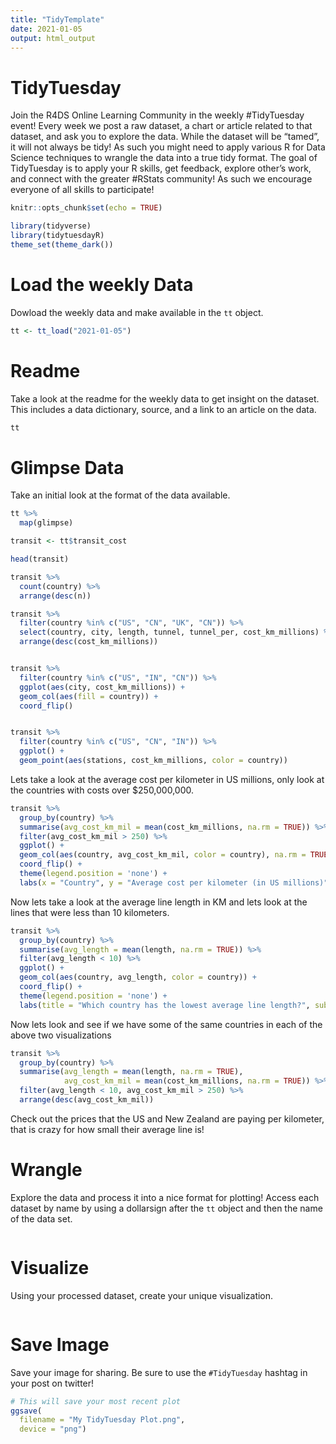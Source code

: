 ```yaml
---
title: "TidyTemplate"
date: 2021-01-05
output: html_output
---
```


# TidyTuesday

Join the R4DS Online Learning Community in the weekly #TidyTuesday event!
Every week we post a raw dataset, a chart or article related to that dataset, and ask you to explore the data.
While the dataset will be “tamed”, it will not always be tidy! As such you might need to apply various R for Data Science techniques to wrangle the data into a true tidy format.
The goal of TidyTuesday is to apply your R skills, get feedback, explore other’s work, and connect with the greater #RStats community!
As such we encourage everyone of all skills to participate!

```r

knitr::opts_chunk$set(echo = TRUE)

library(tidyverse)
library(tidytuesdayR)
theme_set(theme_dark())
```

# Load the weekly Data

Dowload the weekly data and make available in the `tt` object.

```r

tt <- tt_load("2021-01-05")

```


# Readme

Take a look at the readme for the weekly data to get insight on the dataset.
This includes a data dictionary, source, and a link to an article on the data.

```r

tt

```


# Glimpse Data

Take an initial look at the format of the data available.

```r

tt %>% 
  map(glimpse)

```

```r
transit <- tt$transit_cost

head(transit)

transit %>%
  count(country) %>%
  arrange(desc(n))

transit %>%
  filter(country %in% c("US", "CN", "UK", "CN")) %>%
  select(country, city, length, tunnel, tunnel_per, cost_km_millions) %>%
  arrange(desc(cost_km_millions))


transit %>%
  filter(country %in% c("US", "IN", "CN")) %>%
  ggplot(aes(city, cost_km_millions)) +
  geom_col(aes(fill = country)) +
  coord_flip()


transit %>%
  filter(country %in% c("US", "CN", "IN")) %>%
  ggplot() +
  geom_point(aes(stations, cost_km_millions, color = country))
```

Lets take a look at the average cost per kilometer in US millions, only look at the countries with costs over $250,000,000. 

```r
transit %>%
  group_by(country) %>%
  summarise(avg_cost_km_mil = mean(cost_km_millions, na.rm = TRUE)) %>%
  filter(avg_cost_km_mil > 250) %>%
  ggplot() +
  geom_col(aes(country, avg_cost_km_mil, color = country), na.rm = TRUE) +
  coord_flip() +
  theme(legend.position = 'none') +
  labs(x = "Country", y = "Average cost per kilometer (in US millions)", title = "On average which three countries spend the most per kilometer?", subtitle = "Answer: USA, SG (Singapore), and NZ (New Zealand)")
```

Now lets take a look at the average line length in KM and lets look at the lines that were less than 10 kilometers.

```r
transit %>%
  group_by(country) %>%
  summarise(avg_length = mean(length, na.rm = TRUE)) %>%
  filter(avg_length < 10) %>%
  ggplot() +
  geom_col(aes(country, avg_length, color = country)) +
  coord_flip() +
  theme(legend.position = 'none') +
  labs(title = "Which country has the lowest average line length?", subtitle = "Answer: DE (Germany)", x = "Country", y = "Average Line Length")

```

Now lets look and see if we have some of the same countries in each of the above two visualizations
```r
transit %>%
  group_by(country) %>%
  summarise(avg_length = mean(length, na.rm = TRUE),
            avg_cost_km_mil = mean(cost_km_millions, na.rm = TRUE)) %>%
  filter(avg_length < 10, avg_cost_km_mil > 250) %>%
  arrange(desc(avg_cost_km_mil))

```
Check out the prices that the US and New Zealand are paying per kilometer, that is crazy for how small their average line is!

# Wrangle

Explore the data and process it into a nice format for plotting! Access each dataset by name by using a dollarsign after the `tt` object and then the name of the data set.

```r



```


# Visualize

Using your processed dataset, create your unique visualization.

```r


  
```

# Save Image

Save your image for sharing. Be sure to use the `#TidyTuesday` hashtag in your post on twitter! 

```r

# This will save your most recent plot
ggsave(
  filename = "My TidyTuesday Plot.png",
  device = "png")

```
